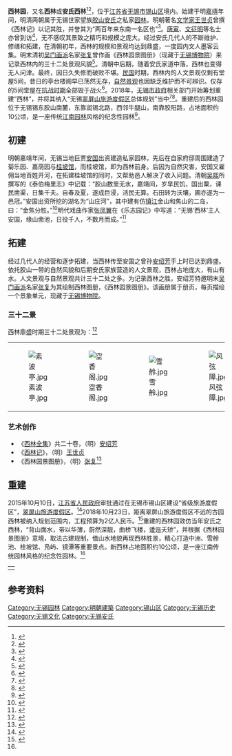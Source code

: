 '''西林园'''，又名'''西林'''或'''安氏西林'''<ref>{{cite book|title= 《中国园林史》|author= 任常泰|publisher= [[北京燕山出版社|北京燕山出版社]]|date= 1993|accessdate= 2021-02-03|pages= 208}}</ref><ref>{{cite book|title= 《中國歷代名園記選注》|author= 陈植|publisher= [[安徽科学技术出版社|安徽科学技术出版社]]|date= 1983|accessdate= 2021-02-03|pages= 208}}</ref>，位于[[江苏省|江苏省]][[无锡市|无锡市]][[锡山区|锡山区]]境内。始建于明[[嘉靖|嘉靖]]年间，明清两朝属于无锡世家望族[[胶山安黄氏|胶山安氏]]之私家[[园林|园林]]。明朝著名[[文学家|文学家]][[王世贞|王世贞]]曾撰《西林记》以记其胜，并誉其为“两百年来东南一名区也”<ref>{{cite book|title=《无锡人杰》|date= 2006|publisher= [[人民出版社|人民出版社]]|author= 郁家树|pages= 217-218}}</ref>。[[唐寅|唐寅]]、[[文征明|文征明]]等名士亦曾到访<ref>{{cite journal|title= 《唐伯虎的无锡缘》|journal= 《漫话无锡》|date= 1999|publisher= 《江苏文史资料》编辑部|last1= 顾一群|last2= 肖鹏|volume= 120|pages= 201}}</ref>，无不感叹其景致之精巧和规模之庞大。经过安氏几代人的不断维护、修缮和拓建，在清朝初年，西林的规模和景观均达到鼎盛，一度园内文人墨客云集。明末清初[[吴门画派|吴门画派]]名家[[张复|张复]]曾作画《西林园景图册》（现藏于[[无锡博物院|无锡博物院]]）来记录西林内的三十二处景观风貌<ref>{{cite web|title= 《明代张复所绘<西林园景图册>现苏南文化交流盛景》|date= 2017-05-14|website= 新浪无锡|publisher= 江南晚报|url= http://wx.sina.com.cn/news/wxnews/2017-05-14/detail-ifyfeius7909603.shtml|author= 黄振|access-date= 2021-02-03|archive-date= 2021-03-09|archive-url= https://web.archive.org/web/20210309123725/http://wx.sina.com.cn/news/wxnews/2017-05-14/detail-ifyfeius7909603.shtml|dead-url= no}}</ref>。清朝中后期，随着安氏家道中落，西林也变得无人问津。最终，因日久失修而破败不堪。[[中華民國|民国]]时期，西林内的人文景观仅剩有堂屋5间，昔日的亭台楼阁早已荡然无存，[[自然景观|自然景观]]也因缺乏维护而不可辨识。仅存的5间堂屋在[[抗战时期|抗战时期]]全部毁于战火<ref>{{cite book|publisher= [[中州古籍出版社|中州古籍出版社]]|date= 2006|last1= 孙海|last2= 蔺新建|title= 《中国考古集成: 宋元明清》|page= 705}}</ref>。2018年，[[无锡市政府|无锡市政府]]相关部门开始筹划重建“西林”，并将其纳入“无锡[[翠屏山旅游度假区|翠屏山旅游度假区]]总体规划”当中<ref>{{cite web|url= http://www.thupdi.com/project/view?id=2444|title= 无锡翠屏山旅游度假区总体规划|date= 2019-06-04|accessdate= 2021-02-02}}</ref><ref>{{cite web|url= https://k.sina.cn/article_1614857442_6040c4e202700fqxv.html?from=travel|title= 《曾享“江南四大名园之一”美誉，西林公园有望“重现”锡东新城》
|publisher= 江南晚报|date= 2018-12-04|accessdate= 2021-02-02|author= 黄振|website= [[新浪网|新浪网]]}}</ref>。重建后的西林园位于无锡锡东胶山南麓，东靠润锡北路，西邻牛腿山，南靠胶阳路，占地面积约10公顷，是一座传统[[苏州古典园林|江南园林]]风格的纪念性园林<ref name="#1">{{cite web|url= http://www.wx-cps.cn/news/22.html|title= 西林园|date= |accessdate= 2021-02-02|website= [[翠屏山旅游度假区|翠屏山旅游度假区]]|6= |archive-date= 2021-02-06|archive-url= https://web.archive.org/web/20210206161400/http://www.wx-cps.cn/news/22.html|dead-url= no}}</ref>。

==初建==
明朝嘉靖年间，无锡当地巨贾[[安国_(明朝收藏家)|安国]]出资建造私家园林，先后在自家府邸周围建造了菊乐园、嘉荫园与[[桂坡馆|桂坡馆]]，而桂坡馆，即为西林前身。后因为自然灾害，安国又雇佣当地百姓开河，在拓建桂坡馆的同时，又帮助邑人解决了收入问题。清朝[[吴熙|吴熙]]所撰写的《泰伯梅里志》中记载：“胶山数里无水，嘉靖间，岁旱民饥，国出粟，课民凿渠，日集千夫。自春及夏，遂成巨浸，活民无算。石田转为沃壤，圃亦遂为一邑冠。”安国出资所挖的湖名为“山庄河”，其中建有仿[[镇江|镇江]]金山和焦山的二岛，曰：“金焦分胜。”<ref>{{cite book|title= 《泰伯梅里志》|author= （清）[[吴熙|吴熙]]|publisher= [[中国文史出版社|中国文史出版社]]|date= 2005|accessdate= 2020-02-03}}</ref>明代戏曲作家[[張鳳翼_(戲曲)|张凤翼]]在《乐志园记》中写道：“无锡‘西林’主人安国，缘山凿池，日役千人，不数月而成。”<ref>{{cite book|title= 《中国美术: 明清至近代》|author= 单国强 |publisher= [[中国人民大学出版社|中国人民大学出版社]]|date= 2004|pages= 32|accessdate= 2021-02-03}}</ref>

==拓建==
经过几代人的经营和逐步拓建，当西林传至安国之曾孙[[安绍芳|安绍芳]]手上时已达到鼎盛。依托胶山一带的自然风貌和后期安氏家族营造的人文景观，西林占地庞大，有山有水。人文景观与自然景观共计三十二处之多。为记录西林之胜，安绍芳特邀明末[[吴门画派|吴门画派]]名家[[张复|张复]]为其绘制西林图册，《西林园景图册》。该画册属于册页，每页描绘一个景象单元，现藏于[[无锡博物院|无锡博物院]]。
===三十二景===
西林鼎盛时期三十二处景观为：<ref>{{cite book|title= 《江苏省志·风景园林志》|date= 1999|publisher= [[江苏人民出版社|江苏人民出版社]]|author= 江苏省地方志编纂委员会|page= 120}}</ref>
{{columns-list|8|
* 纤纤泉
* 兰岩
* 石道
* 遁谷
* 晨光坞
* 层磐
* 花津
* 含星濑
* 鹤径
* 凫屿
* 一苇渡
* 上岛
* 中州
* 深渚
* 息矶
* 素波亭
* 虚籁堂
* 景榭
* 空香阁
* 夕霁亭
* 萧阁
* 迴梁
* 爽台
* 荣木轩
* 雪舲
* 风弦障
* 松步
* 椒庭
* 沃丘
* 镜潭
* 疏峰馆
* 醉石
}}
<center>
{|
|[[File:素波亭.jpg|thumb]]
|[[File:空香阁.jpg|thumb]]
|[[File:雪舲.jpg|thumb]]
|[[File:风弦障.jpg|thumb]]
|}
</center>
===艺术创作===
*《[[西林全集|西林全集]]》共二十卷，（明）[[安绍芳|安绍芳]]
*《[[s:弇州四部稿_(四庫全書本)/續稿卷060#安氏西林記|西林记]]》，（明）[[王世贞|王世贞]]
*《西林园景图册》，（明）[[张复|张复]]<ref>{{cite journal|title= 《中国考古集成》|last1= 孙进己|last2= 苏天钧|date= 1997|publisher= [[北京出版社|北京出版社]]|pages= 2309|volume= 1|issue= 26}}</ref>

==重建==
2015年10月10日，[[江苏省人民政府|江苏省人民政府]]审批通过在无锡市锡山区建设“省级旅游度假区”，[[翠屏山旅游度假区|翠屏山旅游度假区]]。<ref>{{cite web|title= 《省政府关于设立江苏省无锡翠屏山旅游度假区的批复》|url= http://www.jiangsu.gov.cn/art/2015/10/10/art_46143_2543020.html|website= http://www.jiangsu.gov.cn/|author= [[江苏省人民政府|江苏省人民政府]]|date= 2015-10-10|accessdate= 2021-02-03}}</ref>2018年10月23日，距离翠屏山旅游度假区不远的古园西林被纳入规划范围内，工程预算为2亿人民币。<ref>{{cite web|url= http://p.tgnet.com/JSWXXL1/|title= 江苏无锡市西林公园工程|accessdate= 2021-02-04|website= 天工网}}</ref>重建的西林园效仿当年安氏之西林，“背山面水，带以华薄，蔚然深靓，曲桥飞楼，逶迤夭矫”，并根据《西林园景图册》意境，取法古建规制，借山水地貌再现西林胜景，精心打造中洲、雪舲池、桂坡馆、凫屿、镜潭等重要景点。新西林占地面积约10公顷，是一座江南传统园林风格的纪念性园林。<ref name="#1"/>

{| border="0" cellpadding="0" cellspacing="0" align="center"
|align=center colspan=2|
|{{Image label begin|image=Anzhen Subdistrict of Wuxi in 1969 by CORONA satellite.jpg|width=700px}}
{{Image label|x=15|y=7|scale=20|color=#FFFFFF|text='''胶山'''}}
{{Image label|x=9|y=10|scale=20|color=#FFFFFF|text='''凤凰山'''}}
{{Image label|x=9|y=12|scale=20|color=#FFFFFF|text='''鸡笼山'''}}
{{Image label|x=6|y=15|scale=20|color=#FFFFFF|text='''吼山'''}}
{{Image label|x=14|y=11|scale=20|color=#FFFFFF|text='''西林园<br><small>胶山支脉风弦障两侧</small>'''}}
{{Image label|x=23|y=18|scale=20|color=#FFFFFF|text='''安镇'''}}
{{Image label end}}
|}

==参考资料==
{{reflist|30em}}

{{无锡胶山安国家族}}
{{江苏省境内的古典园林}}
[[Category:无锡园林|Category:无锡园林]]
[[Category:明朝建築|Category:明朝建築]]
[[Category:锡山区|Category:锡山区]]
[[Category:无锡历史|Category:无锡历史]]
[[Category:无锡文化|Category:无锡文化]]
[[Category:无锡安氏|Category:无锡安氏]]